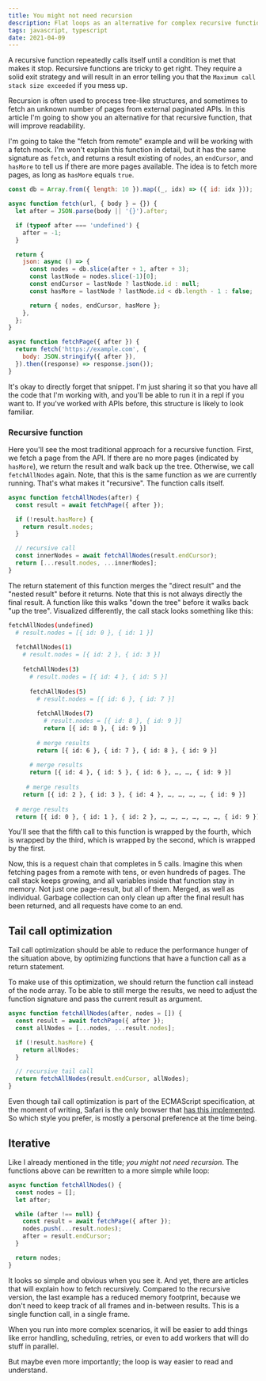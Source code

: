 ```yaml
---
title: You might not need recursion
description: Flat loops as an alternative for complex recursive functions
tags: javascript, typescript
date: 2021-04-09
---
```


A recursive function repeatedly calls itself until a condition is met that makes it stop. Recursive functions are tricky to get right. They require a solid exit strategy and will result in an error telling you that the `Maximum call stack size exceeded` if you mess up.

Recursion is often used to process tree-like structures, and sometimes to fetch an unknown number of pages from external paginated APIs. In this article I'm going to show you an alternative for that recursive function, that will improve readability.

I'm going to take the "fetch from remote" example and will be working with a fetch mock. I'm won't explain this function in detail, but it has the same signature as `fetch`, and returns a result existing of `nodes`, an `endCursor`, and `hasMore` to tell us if there are more pages available. The idea is to fetch more pages, as long as `hasMore` equals `true`.

```js
const db = Array.from({ length: 10 }).map((_, idx) => ({ id: idx }));

async function fetch(url, { body } = {}) {
  let after = JSON.parse(body || '{}').after;

  if (typeof after === 'undefined') {
    after = -1;
  }

  return {
    json: async () => {
      const nodes = db.slice(after + 1, after + 3);
      const lastNode = nodes.slice(-1)[0];
      const endCursor = lastNode ? lastNode.id : null;
      const hasMore = lastNode ? lastNode.id < db.length - 1 : false;

      return { nodes, endCursor, hasMore };
    },
  };
}

async function fetchPage({ after }) {
  return fetch('https://example.com', {
    body: JSON.stringify({ after }),
  }).then((response) => response.json());
}
```

It's okay to directly forget that snippet. I'm just sharing it so that you have all the code that I'm working with, and you'll be able to run it in a repl if you want to. If you've worked with APIs before, this structure is likely to look familiar.

### Recursive function

Here you'll see the most traditional approach for a recursive function. First, we fetch a page from the API. If there are no more pages (indicated by `hasMore`), we return the result and walk back up the tree. Otherwise, we call `fetchAllNodes` again. Note, that this is the same function as we are currently running. That's what makes it "recursive". The function calls itself.

```js
async function fetchAllNodes(after) {
  const result = await fetchPage({ after });

  if (!result.hasMore) {
    return result.nodes;
  }

  // recursive call
  const innerNodes = await fetchAllNodes(result.endCursor);
  return [...result.nodes, ...innerNodes];
}
```

The return statement of this function merges the "direct result" and the "nested result" before it returns. Note that this is not always directly the final result. A function like this walks "down the tree" before it walks back "up the tree". Visualized differently, the call stack looks something like this:

```bash
fetchAllNodes(undefined)
  # result.nodes = [{ id: 0 }, { id: 1 }]
  
  fetchAllNodes(1)
    # result.nodes = [{ id: 2 }, { id: 3 }]
    
    fetchAllNodes(3)
      # result.nodes = [{ id: 4 }, { id: 5 }]
      
      fetchAllNodes(5)
        # result.nodes = [{ id: 6 }, { id: 7 }]
        
        fetchAllNodes(7)
          # result.nodes = [{ id: 8 }, { id: 9 }]
          return [{ id: 8 }, { id: 9 }]
 
        # merge results
        return [{ id: 6 }, { id: 7 }, { id: 8 }, { id: 9 }]
        
      # merge results
      return [{ id: 4 }, { id: 5 }, { id: 6 }, …, …, { id: 9 }]
      
     # merge results
    return [{ id: 2 }, { id: 3 }, { id: 4 }, …, …, …, …, { id: 9 }]
    
  # merge results
  return [{ id: 0 }, { id: 1 }, { id: 2 }, …, …, …, …, …, …, { id: 9 }]]
```

You'll see that the fifth call to this function is wrapped by the fourth, which is wrapped by the third, which is wrapped by the second, which is wrapped by the first. 

Now, this is a request chain that completes in 5 calls. Imagine this when fetching pages from a remote with tens, or even hundreds of pages. The call stack keeps growing, and all variables inside that function stay in memory. Not just one page-result, but all of them. Merged, as well as individual. Garbage collection can only clean up after the final result has been returned, and all requests have come to an end.

## Tail call optimization

Tail call optimization should be able to reduce the performance hunger of the situation above, by optimizing functions that have a function call as a return statement. 

To make use of this optimization, we should return the function call instead of the node array. To be able to still merge the results, we need to adjust the function signature and pass the current result as argument.

```js
async function fetchAllNodes(after, nodes = []) {
  const result = await fetchPage({ after });
  const allNodes = [...nodes, ...result.nodes];

  if (!result.hasMore) {
    return allNodes;
  }

  // recursive tail call
  return fetchAllNodes(result.endCursor, allNodes);
}
```

Even though tail call optimization is part of the ECMAScript specification, at the moment of writing, Safari is the only browser that [has this implemented](https://kangax.github.io/compat-table/es6/#test-proper_tail_calls_(tail_call_optimisation)). So which style you prefer, is mostly a personal preference at the time being.

## Iterative

Like I already mentioned in the title; _you might not need recursion_. The functions above can be rewritten to a more simple while loop:

```js
async function fetchAllNodes() {
  const nodes = [];
  let after;

  while (after !== null) {
    const result = await fetchPage({ after });
    nodes.push(...result.nodes);
    after = result.endCursor;
  }

  return nodes;
}
```

It looks so simple and obvious when you see it. And yet, there are articles that will explain how to fetch recursively. Compared to the recursive version, the last example has a reduced memory footprint, because we don't need to keep track of all frames and in-between results. This is a single function call, in a single frame. 

When you run into more complex scenarios, it will be easier to add things like error handling, scheduling, retries, or even to add workers that will do stuff in parallel.

But maybe even more importantly; the loop is way easier to read and understand.


